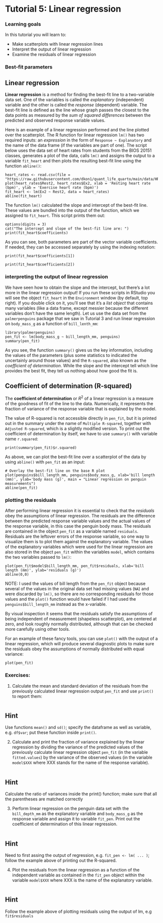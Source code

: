 # Tutorial 5: Linear regression {.unnumbered}

### Learning goals

In this tutorial you will learn to:

-   Make scatterplots with linear regression lines
-   Interpret the output of linear regression
-   Examine the residuals of linear regression

### Best-fit parameters

::: callout-tip
## Linear regression

**Linear regression** is a method for finding the best-fit line to a two-variable data set. One of the variables is called the *explanatory* (independent) variable and the other is called the *response* (dependent) variable. The best-fit line is defined as the line whose graph passes the closest to the data points as measured by the *sum of squared differences* between the predicted and observed response variable values.
:::

Here is an example of a linear regression performed and the line plotted over the scatterplot. The R function for linear regression `lm()` has two required inputs: an *expression* in the form of `Response ~ Explanatory` and the name of the data frame (if the variables are part of one). The script below uses the data set of heart rates from students from the BIOS 20151 classes, generates a plot of the data, calls `lm()` and assigns the output to a variable `fit_heart` and then plots the resulting best-fit line using the function `abline()`:

```webr-r
heart_rates <- read.csv(file = "https://raw.githubusercontent.com/dkon1/quant_life_quarto/main/data/HR_data_combined.csv")
plot(heart_rates$Rest2, heart_rates$Ex2, xlab = 'Resting heart rate (bpm)', ylab = 'Exercise heart rate (bpm)')
fit_heart <- lm(Ex2 ~ Rest2, data = heart_rates)
abline(fit_heart)
```

The function `lm()` calculated the slope and intercept of the best-fit line. These values are bundled into the output of the function, which we assigned to `fit_heart`. This script prints them out:

```webr-r
options(digits = 3)
cat("The intercept and slope of the best-fit line are: ")
print(fit_heart$coefficients)
```

As you can see, both parameters are part of the vector variable coefficients. If needed, they can be accessed separately by using the indexing notation:

```webr-r

print(fit_heart$coefficients[1])

print(fit_heart$coefficients[2])

```

### interpreting the output of linear regression

We have seen how to obtain the slope and the intercept, but there's a lot more in the linear regression output! If you run these scripts in RStudio you will see the object `fit_heart` in the `Environment` window (by default, top right). If you double click on it, you'll see that it's a *list object* that contains many variables (like a data frame, except messier because the different variables don't have the same length). Let us use the data set from the `palmerpenguins` package that we saw in Tutorial 3 and run linear regression on `body_mass_g` as a function of `bill_lenth_mm`:

```webr-r
library(palmerpenguins)
pen_fit <- lm(body_mass_g ~ bill_length_mm, penguins)
summary(pen_fit)
```

As you see, the function `summary()` gives us the key information, including the values of the parameters (plus some statistics to indicated the uncertainly around those values) and the `R-squared`, also known as the *coefficient of determination*. While the slope and the intercept tell which line provides the best fit, they tell us nothing about how good the fit is.

::: callout-tip
## Coefficient of determination (R-squared)

The **coefficient of determination** or $R^2$ of a linear regression is a measure of the goodness of fit of the line to the data. Numerically, it represents the fraction of variance of the response variable that is explained by the model.
:::

The value of R-squared is not accessible directly in `pen_fit`, but it is printed out in the summary under the name of `Multiple R-squared`, together with `Adjusted R-squared`, which is a slightly modified version. To print out the coefficient of determination by itself, we have to use `summary()` with variable name `r.squared`:

```webr-r
print(summary(pen_fit)$r.squared)
```

As above, we can plot the best-fit line over a scatterplot of the data by using `abline()` with `pen_fit` as an input:

```webr-r
# Overlay the best-fit line on the base R plot
plot(penguins$bill_length_mm, penguins$body_mass_g, xlab='bill length (mm)', ylab='body mass (g)', main = "Linear regression on penguin measurements")
abline(pen_fit)
```

### plotting the residuals

After performing linear regression it is essential to check that the *residuals* obey the assumptions of linear regression. The residuals are the difference between the predicted response variable values and the actual values of the response variable, in this case the penguin body mass. The residuals are contained in the object `pen_fit` as a variable named `residuals`. Residuals are the leftover errors of the response variable, so one way to visualize them is to plot them against the explanatory variable. The values of the explanatory variables which were used for the linear regression are also stored in the object `pen_fit` within the variables `model`, which contains the two variables passed to `lm()`:

```webr-r
plot(pen_fit$model$bill_length_mm, pen_fit$residuals, xlab='bill length (mm)', ylab='residuals (g)')
abline(0,0)
```

NOTE: I used the values of bill length from the `pen_fit` object because several of the values in the original data set had missing values (`NA`) and were discarded by `lm()`, so there are no corresponding residuals for those values and the `plot()` function would have failed if I had used the `penguins$bill_length_mm` instead as the x-variable.

By visual inspection it seems that the residuals satisfy the assumptions of being independent of measurement (shapeless scatterplot), are centered at zero, and look roughly normally distributed, although that can be checked more carefully using other tools.

For an example of these fancy tools, you can use `plot()` with the output of a linear regression, which will produce several diagnostic plots to make sure the residuals obey the assumptions of normally distributed with equal variance:

```webr-r
plot(pen_fit)
```

### Exercises:

1.  Calculate the mean and standard deviation of the residuals from the previously calculated linear regression output `pen_fit` and use `print()` to report them:

```webr-r

```

::: {.callout-caution collapse="true"}
## Hint

Use functions `mean()` and `sd()`; specify the dataframe as well as variable, e.g. `df$var`; put these function inside `print()`.
:::

2.  Calculate and print the fraction of variance explained by the linear regression by dividing the variance of the predicted values of the previously calculate linear regression object `pen_fit` (in the variable `fitted.values`) by the variance of the observed values (in the variable `model$XXX` where XXX stands for the name of the response variable).

```webr-r

```

::: {.callout-caution collapse="true"}
## Hint

Calculate the ratio of variances inside the print() function; make sure that all the parentheses are matched correctly
:::

3.  Perform linear regression on the penguin data set with the `bill_depth_mm` as the explanatory variable and `body_mass_g` as the response variable and assign it to variable `fit_pen`. Print out the coefficient of determination of this linear regression.

```webr-r

```

::: {.callout-caution collapse="true"}
## Hint

Need to first assing the output of regression, e.g. `fit_pen <- lm( ... )`; follow the example above of printing out the R-squared.
:::

4.  Plot the residuals from the linear regression as a function of the independent variable as contained in the `fit_pen` object within the variable `model$XXX` where XXX is the name of the explanatory variable.

```webr-r

```

::: {.callout-caution collapse="true"}
## Hint

Follow the example above of plotting residuals using the output of lm, e.g `fit$residuals`
:::
